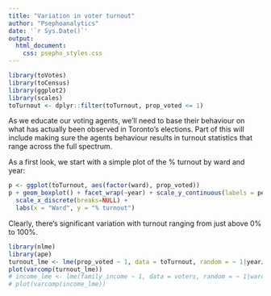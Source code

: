 ```yaml
---
title: "Variation in voter turnout"
author: "Psephoanalytics"
date: '`r Sys.Date()`'
output:
  html_document:
    css: psepho_styles.css
---
```


```r
library(toVotes)
library(toCensus)
library(ggplot2)
library(scales)
toTurnout <- dplyr::filter(toTurnout, prop_voted <= 1)
```

As we educate our voting agents, we'll need to base their behaviour on what has actually been observed in Toronto's elections. Part of this will include making sure the agents behaviour results in turnout statistics that range across the full spectrum.

As a first look, we start with a simple plot of the % turnout by ward and year:

```r
p <- ggplot(toTurnout, aes(factor(ward), prop_voted))
p + geom_boxplot() + facet_wrap(~year) + scale_y_continuous(labels = percent) + 
  scale_x_discrete(breaks=NULL) +
  labs(x = "Ward", y = "% turnout")
```

Clearly, there's significant variation with turnout ranging from just above 0% to 100%.

```r
library(nlme)
library(ape)
turnout_lme <- lme(prop_voted ~ 1, data = toTurnout, random = ~ 1|year/ward, na.action = na.exclude)
plot(varcomp(turnout_lme))
# income_lme <- lme(family_income ~ 1, data = voters, random = ~ 1|ward, na.action = na.exclude)
# plot(varcomp(income_lme))
```
